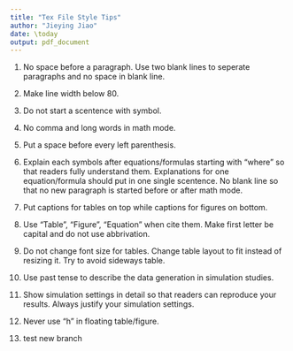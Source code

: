 ```yaml
---
title: "Tex File Style Tips"
author: "Jieying Jiao"
date: \today
output: pdf_document
---
```


1. No space before a paragraph. Use two blank lines to seperate paragraphs and
   no space in blank line.
1. Make line width below 80.
1. Do not start a scentence with symbol.
1. No comma and long words in math mode.
1. Put a space before every left parenthesis.
1. Explain each symbols after equations/formulas starting with "where" so
   that readers fully understand them. Explanations for one equation/formula
   should put in one single scentence. No blank line so that no new paragraph
   is started before or after math mode.
1. Put captions for tables on top while captions for figures on bottom.
1. Use "Table", "Figure", "Equation" when cite them. Make first letter be
   capital and do not use abbrivation.
1. Do not change font size for tables. Change table layout to fit instead
   of resizing it. Try to avoid sideways table.
1. Use past tense to describe the data generation in simulation studies.
1. Show simulation settings in detail so that readers can reproduce your
   results. Always justify your simulation settings.
1. Never use "h" in floating table/figure.

1. test new branch

